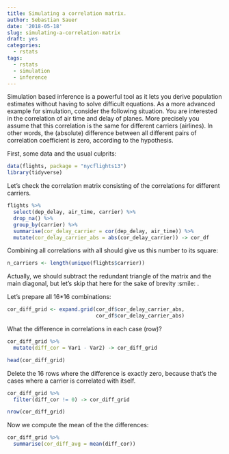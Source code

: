 ```yaml
---
title: Simulating a correlation matrix.
author: Sebastian Sauer
date: '2018-05-18'
slug: simulating-a-correlation-matrix
draft: yes
categories:
  - rstats
tags:
  - rstats
  - simulation
  - inference
---
```



Simulation based inference is a powerful tool as it lets you derive population estimates without having to solve difficult equations. As a more advanced example for simulation, consider the following situation. You are interested in the correlation of air time and delay of planes. More precisely you assume that this correlation is the same for different carriers (airlines). In other words, the (absolute) difference between all different pairs of correlation coefficient is zero, according to the hypothesis.

First, some data and the usual culprits:

```r
data(flights, package = "nycflights13")
library(tidyverse)
```


Let's check the correlation matrix consisting of the correlations for different carriers.

```r
flights %>% 
  select(dep_delay, air_time, carrier) %>% 
  drop_na() %>% 
  group_by(carrier) %>% 
  summarise(cor_delay_carrier = cor(dep_delay, air_time)) %>% 
  mutate(cor_delay_carrier_abs = abs(cor_delay_carrier)) -> cor_df

```




Combining all correlations with all should give us this number to its square:


```r
n_carriers <- length(unique(flights$carrier))
```

Actually, we should subtract the redundant triangle of the matrix and the main diagonal, but let's skip that here for the sake of brevity :smile: .

Let's prepare all 16*16 combinations:

```r
cor_diff_grid <- expand.grid(cor_df$cor_delay_carrier_abs,
                             cor_df$cor_delay_carrier_abs)
```

What the difference in correlations in each case (row)?

```r
cor_diff_grid %>% 
  mutate(diff_cor = Var1 - Var2) -> cor_diff_grid

head(cor_diff_grid)
```

Delete the 16 rows where the difference is exactly zero, because that's the cases where a carrier is correlated with itself.

```r
cor_diff_grid %>% 
  filter(diff_cor != 0) -> cor_diff_grid

nrow(cor_diff_grid)
```


Now we compute the mean of the the differences:

```r
cor_diff_grid %>% 
  summarise(cor_diff_avg = mean(diff_cor))
```

